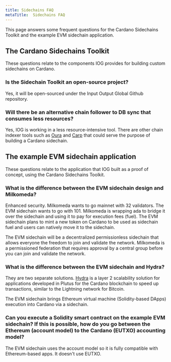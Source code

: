 ```yaml
---
title: Sidechains FAQ
metaTitle:  Sidechains FAQ
---
```


This page answers some frequent questions for the Cardano Sidechains Toolkit and the example EVM sidechain application.
## The Cardano Sidechains Toolkit
These questions relate to the components IOG provides for building custom sidechains on Cardano.
### Is the Sidechain Toolkit an open-source project?
Yes, it will be open-sourced under the Input Output Global Github repository.

### Will there be an alternative chain follower to DB sync that consumes less resources?
Yes, IOG is working in a less resource-intensive tool. There are other chain indexer tools such as [Oura](https://github.com/txpipe/oura) and [Carp](https://github.com/dcSpark/carp) that could serve the purpose of building a Cardano sidechain.

## The example EVM sidechain application
These questions relate to the application that IOG built as a proof of concept, using the Cardano Sidechains Toolkit.
### What is the difference between the EVM sidechain design and Milkomeda?

Enhanced security. Milkomeda wants to go mainnet with 32 validators. The EVM sidechain wants to go with 101.
Milkomeda is wrapping ada to bridge it over the sidechain and using it to pay for execution fees (fuel). The EVM sidechain plans to mint a new token on Cardano to be used as sidechain fuel and users can natively move it to the sidechain.

The EVM sidechain will be a decentralized permissionless sidechain that allows everyone the freedom to join and validate the network. Milkomeda is a permissioned federation that requires approval by a central group before you can join and validate the network.

### What is the difference between the EVM sidechain and Hydra?

They are two separate solutions. [Hydra](https://iohk.io/en/blog/posts/2022/02/03/implementing-hydra-heads-the-first-step-towards-the-full-hydra-vision/) is a layer 2 scalability solution for applications developed in Plutus for the Cardano blockchain to speed up transactions, similar to the Lightning network for Bitcoin.

The EVM sidechain brings Ethereum virtual machine (Solidity-based DApps) execution into Cardano via a sidechain.

### Can you execute a Solidity smart contract on the example EVM sidechain? If this is possible, how do you go between the Ethereum (account model) to the Cardano (EUTXO) accounting model? 

The EVM sidechain uses the account model so it is fully compatible with Ethereum-based apps. It doesn't use EUTXO.
